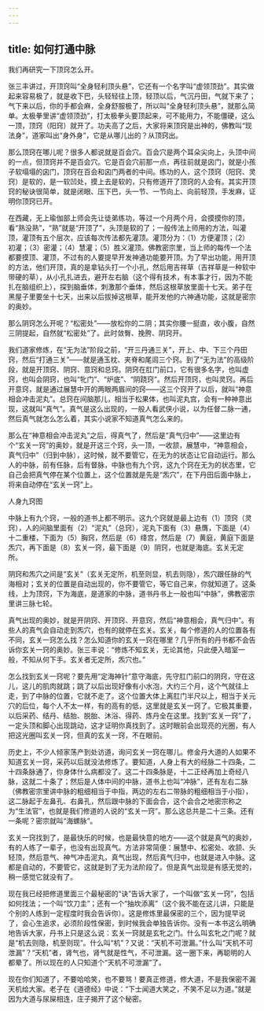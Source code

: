 ```yaml
---
---
---
```

title: 如何打通中脉
---



我们再研究一下顶窍怎么开。

张三丰讲过，开顶窍叫“全身轻利顶头悬”，它还有一个名字叫“虚领顶劲”。其实做起来容易极了，就是收下巴，头轻轻往上顶，轻顶以后，气沉丹田，气就下来了；气下来以后，你的手都会麻，全身舒服极了，所以叫“全身轻利顶头悬”，就那么简单。太极拳里讲“虚领顶劲”，打太极拳头要顶起来，可不能用力，不能僵硬，这么一顶，顶窍（阳窍）就开了。功夫高了之后，大家将来顶窍是出神的，佛教叫“现法身”，道家叫出“身外身”，它是从哪儿出的？从顶窍出。

那么顶窍在哪儿呢？很多人都说就是百会穴。百会穴是两个耳朵尖向上，头顶中间的一点，但顶窍并不是百会穴。它是百会穴前那一点，再往前就是囟门，就是小孩子软塌塌的囟门，顶窍在百会和囟门两者的中间。练功的人，这个顶窍（阳窍、灵窍）是软的，是一软凹处，摸上去是软的，只有修道开了顶窍的人会有。其实开顶窍的秘诀很简单，就是闭眼、压下巴，头一节、一节向上、向前轻顶，手发麻，证明你顶窍已开。

在西藏，无上瑜伽部上师会先让徒弟练功，等过一个月两个月，会摸摸你的顶，看“熟没熟”，“熟”就是“开顶了”，头顶是软的了；一般传法上师用的方法，叫灌顶，灌顶有五个层次，应该每次传法都先灌顶。灌顶分为：（1）方便灌顶；（2）初灌；（3）密灌；（4）慧灌；（5）胜义灌顶。佛教密宗里，当上师的每传一个法都要摸顶、灌顶，不过有的人要提早开发神通功能要开顶。为了早出功能，用开顶的方法，他们开顶，真的是拿钻头打一个小孔，然后用吉祥草（吉祥草是一种软中带硬的草），从小孔扎进去，避开左右脑（这个得有技术，有本事才行，因为不能扎在脑组织上），探到脑垂体，刺激那个垂体，然后这根草放里面十七天。弟子在黑屋子里要坐十七天，出来以后拔掉这根草，能开发他的六神通功能，这就是密宗的奥妙。

那么阴窍怎么开呢？“松密处”——放松你的二阴；其实你腰一挺直，收小腹，自然三阴提起，自然就“松密处”了。此时敛臀、挽胯、阴窍开。

我们道家修炼，在“无为法”阶段之前，“开三丹通三关”，开上、中、下三个丹田窍，然后“打通三关”——就是通玉枕、夹脊和尾闾三个窍。到了“无为法”的高级阶段，就是开顶窍、阴窍、意窍和总窍。阴窍在肛门前口，它有很多名字，也叫虚窍，也叫会阴窍，也叫“牝门”、“炉底”、“阴跷窍”。然后开顶窍，也叫灵窍。再后开意窍，就是通过展慧中开的两眼两眉间的窍——这三个窍开了以后，就叫“神意相会冲击泥丸”。总窍在间脑那儿，相当于松果体，也叫泥丸宫，会有一种神意出现，这就叫“真气”。真气是这么出现的，一般人看武侠小说，以为任督二脉一通，然后真气就怎么怎么着，其实小说家不知道真气怎么来的。

那么在“神意相会冲击泥丸”之后，得真气了，然后是“真气归中”——这里边有个“玄关一窍”的奥妙，就是开这三个窍，头一顶，一收颔，展慧中，“神意相会，真气归中”（归到中脉），这时候，就不要管它，在无为的状态让它自动运行。那么人的中脉，前有任脉，后有督脉，中脉也有九个窍，这九个窍在无为的状态里，它自己会把真气停在某个位置上，这个位置就是先是“炁穴”，在下丹田后面中脉上，将来自动停在“玄关一窍”上。



人身九窍图

中脉上有九个窍，一般的道书上都不明示。这九个窍就是最上边有（1）顶窍（灵窍），人的间脑里面有（2）“泥丸”（总窍），泥丸下面有（3）悬膺，下面是（4）十二重楼，下面为（5）胸窍，然后是（6）绛宫，然后是（7）黄庭，黄庭下面是炁穴，再下面是（8）玄关一窍，最下面是（9）阴窍，也就是海底。玄关无定所。

阴窍和炁穴之间是“玄关”（玄关无定所，机至则显，机去则隐），炁穴跟任脉的气海相对；玄关的位置是自动出现的，你不要管它，等它自己来，你就知道了。这条线，上为顶窍，下为海底，是道家的中脉，道书丹书上一般也叫“中脉”，佛教密宗里讲三脉七轮。

真气出现的奥妙，就是开阴窍、开顶窍、开意窍，然后“神意相会，真气归中”。有些人的真气会自动走到炁穴，也有的就停在玄关。玄关，每个修道的人的位置各有不同，玄关一窍怎么找？怎么知道你的玄关一窍在哪里？几乎所有的丹书都不会告诉你玄关一窍的奥妙。张三丰说：“修炼不知玄关，无论其他，只此便入暗室一般，不知从何下手。玄关者无定所，炁穴也。”

怎么找到玄关一窍呢？要先用“定海神针”意守海底，先守肛门前口的阴窍，守在这儿，这儿的肌肉就跳；跳了以后出现好像有小水泡，大约三个月，这个气就往上走，到了中脉的位置，它就不走了。这个位置大体上离肛门半尺以上，相当于关元穴的后位，每个人不太一样，有的高有的低，这里就是玄关一窍了。它极其重要，以后采药、结丹、结胎、脱胎、沐浴、得药、炼丹全在这里。找到“玄关一窍”了，一定头顶和脚心出现跳动，这才证明你真找到了。这时眼前会出现亮的光圈，有人把这光圈叫玄关一窍，但真的玄关一窍，不在眼前。

历史上，不少人倾家荡产到处访道，询问玄关一窍在哪儿。修金丹大道的人如果不知道玄关一窍，采药以后就没法修炼了。要知道，人身上有大的经脉二十四条，二十四条脉通了，你身体什么病都没了。这二十四条脉是，十二正经再加上奇经八脉，这就二十条了；然后是人体中间的中脉，道书上也叫“冲脉”，还有左右二脉（佛教密宗里讲中脉的粗细相当于中指，两边的左右二带脉的粗细相当于小指），这二脉起于左鼻孔、右鼻孔，然后跟中脉的下面会合，这个会合之地密宗称之为“生法官”，也就是我们修道的人说的“玄关一窍”。那么这总共是二十三条。还有一条呢？密宗就叫“海螺脉”。

玄关一窍找到了，是最快乐的时候，也是最快意的地方——这个就是真气的奥妙，有的人练了一辈子，也没有出现真气。方法非常简便：展慧中、松密处、收颔、头轻顶，然后意气、神气冲击泥丸，真气出现，然后真气归中，也就是进入中脉。这都是自动的，不要管它，这就是到了无为法阶段了。但是真气出现是有感无觉的，稍一感觉它就没有了。

现在我已经把修道里面三个最秘密的“诀”告诉大家了，一个叫做“玄关一窍”，包括如何找法；一个叫“饮刀圭”；还有一个“抽坎添离”（这个我不能在这儿讲，只能是个别的人练到一定程度时我会告诉你）。这是修炼里最保密的三个，因为提早说了，会心生追求，必须阶段性保密，到时候我会单独告诉你。没有一本书这么明确地告诉大家，丹书上只是这么说：玄关一窍就是玄牝之门。什么叫玄牝之门呢？就是“机去则隐，机至则现”。什么叫“机”？又说：“天机不可泄漏。”什么叫“天机不可泄漏”？“天机”者，肾气也，肾气就是性气，不可泄漏。这一圈下来，再聪明的人都晕了。所以现在的人只知道个“天机不可泄漏”了。

现在你们知道了，不要哈哈笑，也不要骂！要真正修道，修大道，不是我保密不漏天机给大家。老子在《道德经》中说：“下士闻道大笑之，不笑不足以为道。”就是因为大道与尿屎相连，庄子揭开了这个秘密。